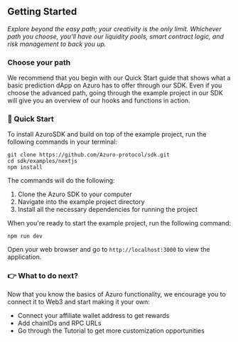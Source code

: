 
## Getting Started
*Explore beyond the easy path; your creativity is the only limit. Whichever path you choose, you’ll have our liquidity pools, smart contract logic, and risk management to back you up.*

### Choose your path

<div className="grid lg:grid-cols-3 gap-3 mt-8">
  <Card
    title="Easy"
    text="
        <p>- Low-code option</p>
        <p>- Prerequisites: Git, Node.js</p>
        <p>- Result: basic dApp with access to on-chain data in less than a day.</p>"
    to="pages/hub/apps/sdk/installation.mdx"
  />
  <Card
    title="Medium"
    text="
        <p>- Moderate coding (follow steps in our Tutorial)</p>
        <p>- Prerequisites: JavaScript, Web3 (wagmi, ethers)</p>
        <p>- Result: basic dApp in less than a day with access to on-chain data and broad customization opportunities.</p>"
    to="pages/hub/apps/guides/tutorial"
  />
  <Card
    title="Advanced"
    text="
        <p>- Independent coding</p>
        <p>- Prerequisites: GraphQL, Web3 (wagmi, ethers, or other similar libs)</p>
        <p>- Result: any web3 prediction app, bot, add-on for websites, game engines, DAO, DEX, cross-chain solutions, etc.</p>"
    to="pages/hub/apps/guides/advanced"
  />
</div>

We recommend that you begin with our Quick Start guide that shows what a basic prediction dApp on Azuro has to offer through our SDK. Even if you choose the advanced path, going through the example project in our SDK will give you an overview of our hooks and functions in action.

### 🚀 Quick Start

To install AzuroSDK and build on top of the example project, run the following commands in your terminal:

```
git clone https://github.com/Azuro-protocol/sdk.git
cd sdk/examples/nextjs
npm install
```

The commands will do the following:

1. Clone the Azuro SDK to your computer
2. Navigate into the example project directory
3. Install all the necessary dependencies for running the project 

When you're ready to start the example project, run the following command:

```
npm run dev
```

Open your web browser and go to `http://localhost:3000` to view the application.

### 👉 What to do next?

Now that you know the basics of Azuro functionality, we encourage you to connect it to Web3 and start making it your own:

- Connect your affiliate wallet address to get rewards
- Add chainIDs and RPC URLs
- Go through the Tutorial to get more customization opportunities
